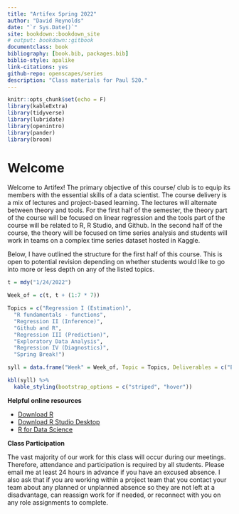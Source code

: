 ```yaml
--- 
title: "Artifex Spring 2022"
author: "David Reynolds"
date: "`r Sys.Date()`"
site: bookdown::bookdown_site
# output: bookdown::gitbook
documentclass: book
bibliography: [book.bib, packages.bib]
biblio-style: apalike
link-citations: yes
github-repo: openscapes/series
description: "Class materials for Paul 520."
---
```



```r
knitr::opts_chunk$set(echo = F)
library(kableExtra)
library(tidyverse)
library(lubridate)
library(openintro)
library(pander)
library(broom)
```


# Welcome {#welcome}

Welcome to Artifex! The primary objective of this course/ club is to equip its members with the essential skills of a data scientist. The course delivery is a mix of lectures and project-based learning. The lectures will alternate between theory and tools. For the first half of the semester, the theory part of the course will be focused on linear regression and the tools part of the course will be related to R, R Studio, and Github. In the second half of the course, the theory will be focused on time series analysis and students will work in teams on a complex time series dataset hosted in Kaggle. 

Below, I have outlined the structure for the first half of this course. This is open to potential revision depending on whether students would like to go into more or less depth on any of the listed topics.



```r

t = mdy("1/24/2022")

Week_of = c(t, t + (1:7 * 7))

Topics = c("Regression I (Estimation)",
  "R fundamentals - functions",
  "Regression II (Inference)",
  "Github and R",
  "Regression III (Prediction)",
  "Exploratory Data Analysis",
  "Regression IV (Diagnostics)",
  "Spring Break!")

syll = data.frame("Week" = Week_of, Topic = Topics, Deliverables = c("Exercises 1", "Exercises 2", "Exercises 3", rep("TBD", 4), "Nada")) 

kbl(syll) %>%
  kable_styling(bootstrap_options = c("striped", "hover"))

```

**Helpful online resources**

- [Download R](https://cloud.r-project.org)
- [Download R Studio Desktop](https://www.rstudio.com/products/rstudio/download/)
- [R for Data Science](https://r4ds.had.co.nz/)

**Class Participation**

The vast majority of our work for this class will occur during our meetings. Therefore, attendance and participation is required by all students. Please email me at least 24 hours in advance if you have an excused absence. I also ask that if you are working within a project team that you contact your team about any planned or unplanned absence so they are not left at a disadvantage, can reassign work for if needed, or reconnect with you on any role assignments to complete.


